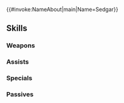 {{#invoke:NameAbout|main|Name=Sedgar}}{{HeroPage Tabs}}
{{Hero Infobox
|Name=Sedgar
|Title=Coyote's Dutiful
|WeaponType=Green Bow
|MoveType=Cavalry
|Origin=Fire Emblem: Mystery of the Emblem
|Gender=Male
|actorEN=Brandon Winckler
|actorJP=最上嗣生
|artist=motsutsu
|additionDate=October 18, 2021
|releaseDate=October 19, 2021
|cv1=1
|cv2=600300
|TagID=ザガロ
|InternalID=723
|Properties=ghb,limited
|description=Second in command of the Coyote's Men of Aurelis. Alongside Wolf, he fights with the pride of the plains people. Appears in Fire Emblem: Mystery of the Emblem.
}}
{{Stats Page
|Lv1HP=17|Lv1ATK=8|Lv1SPD=9|Lv1DEF=8|Lv1RES=5
|GRHP=55|GRATK=65|GRSPD=70|GRDEF=45|GRRES=45
}}
==Skills==
===Weapons===
{{Weapons Table
|weapon1=Iron Bow
|weapon1Default=1
|weapon1Unlock=1
|weapon2=Steel Bow
|weapon2Default=2
|weapon2Unlock=2
|weapon3=Instant Bow
|weapon3Default=4
|weapon3Unlock=3
|weapon4=Instant Bow+
|weapon4Default=5
|weapon4Unlock=5
|weapon5=Howling Bow
|weapon5Default=
|weapon5Unlock=5
}}
===Assists===
{{Assists Table}}
===Specials===
{{Specials Table
|special1=Rising Wind
|special1Default=4
|special1Unlock=3
|special2=Blazing Wind
|special2Unlock=4
}}
===Passives===
{{Passives Table
|passiveA1=Atk/Def Catch 1
|passiveA2=Atk/Def Catch 2
|passiveA3=Atk/Def Catch 3
|passiveA1Unlock=3
|passiveA2Unlock=4
|passiveA3Unlock=5
|passiveB1=Chill Def 1
|passiveB2=Chill Def 2
|passiveB3=Chill Def 3
|passiveB1Unlock=1
|passiveB2Unlock=2
|passiveB3Unlock=4
}}
{{Heroes Navbox}}